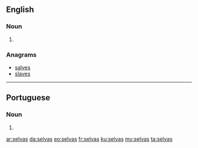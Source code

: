 ==English==

===Noun===
{{head|en|plural}}

# {{plural of|selva|lang=en}}

===Anagrams===
* [[salves#English|salves]]
* [[slaves#English|slaves]]

----

==Portuguese==

===Noun===
{{head|pt|plural}} {{f}}

# {{plural of|selva|lang=pt}}

[[ar:selvas]]
[[da:selvas]]
[[eo:selvas]]
[[fr:selvas]]
[[ku:selvas]]
[[my:selvas]]
[[ta:selvas]]